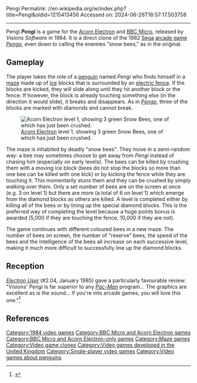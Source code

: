 Pengi
Permalink: //en.wikipedia.org/w/index.php?title=Pengi&oldid=1215413456
Accessed on: 2024-06-26T16:57:17.503758



------
Pengi
{{Infobox video game
|title=Pengi
|image = Visions-pengi.jpg
|developer = F. Knock
|publisher = Visions
|designer = 
|engine = 
|released = 1984
|genre = [[List of maze video games|Maze]]
|modes = [[Single-player video game|Single-player]]
|platforms=[[Acorn Electron]], [[BBC Micro]]
}}
'''''Pengi''''' is a game for the [[Acorn Electron]] and [[BBC Micro]], released by ''Visions Software'' in 1984. It is a direct clone of the 1982 [[Sega]] [[arcade game]] ''[[Pengo (video game)|Pengo]]'', even down to calling the enemies "snow bees," as in the original.

==Gameplay==
The player takes the role of a [[penguin]] named ''Pengi'' who finds himself in a [[maze]] made up of [[ice]] blocks that is surrounded by an [[electric fence]]. If the blocks are kicked, they will slide along until they hit another block or the fence. If however, the block is already touching something else (in the direction it would slide), it breaks and disappears. As in ''[[Pengo (video game)|Pengo]]'', three of the blocks are marked with diamonds and cannot break.

[[Image:Elk-pengi.gif|thumb|left|[[Acorn Electron]] level 1, showing 3 green Snow Bees, one of which has just been crushed.]]

The maze is inhabited by deadly "snow bees". They move in a semi-random way: a bee may sometimes choose to get away from ''Pengi'' instead of chasing him (especially on early levels). The bees can be killed by crushing them with a moving ice block (bees do not stop the blocks so more than one bee can be killed with one kick) or by kicking the fence while they are touching it. This momentarily stuns them and they can be crushed by simply walking over them. Only a set number of bees are on the screen at once (e.g. 3 on level 1) but there are more (a total of 6 on level 1) which emerge from the diamond blocks as others are killed. A level is completed either by killing all of the bees or by lining up the special diamond blocks. This is the preferred way of completing the level because a huge points bonus is awarded (5,000 if they are touching the fence, 10,000 if they are not).

The game continues with different coloured bees in a new maze. The number of bees on screen, the number of "reserve" bees, the speed of the bees and the intelligence of the bees all increase on each successive level, making it much more difficult to successfully line up the diamond blocks.

==Reception==
''[[Electron User]]'' (#2.04, January 1985) gave a particularly favourable review: "Visions' ''Pengi'' is far superior to any ''[[Pac-Man]]'' program... The graphics are excellent as is the sound... If you're into arcade games, you will love this one."<ref>{{cite journal|title=Review of Pengi|journal=[[Electron User]]|volume=2|issue=4|date=January 1985}}</ref>

== References ==
{{reflist}}

[[Category:1984 video games]]
[[Category:BBC Micro and Acorn Electron games]]
[[Category:BBC Micro and Acorn Electron-only games]]
[[Category:Maze games]]
[[Category:Video game clones]]
[[Category:Video games developed in the United Kingdom]]
[[Category:Single-player video games]]
[[Category:Video games about penguins]]